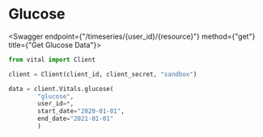 
# Glucose

<Swagger endpoint={"/timeseries/{user_id}/{resource}"} method={"get"} title={"Get Glucose Data"}>

```python
from vital import Client

client = Client(client_id, client_secret, "sandbox")

data = client.Vitals.glucose(
        "glucose",
        user_id=*,
        start_date="2020-01-01",
        end_date="2021-01-01"
        )
```

</Swagger>
